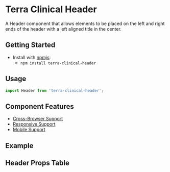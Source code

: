 


<Badge />

# Terra Clinical Header

A Header component that allows elements to be placed on the left and right ends of the header with a left aligned title in the center.

## Getting Started

- Install with [npmjs](https://www.npmjs.com):
  - `npm install terra-clinical-header`

## Usage 

``` jsx
import Header from 'terra-clinical-header';
```

## Component Features
* [Cross-Browser Support](https://engineering.cerner.com/terra-ui/contributing/terra-ui/component-standards#cross-browser-support)
* [Responsive Support](https://engineering.cerner.com/terra-ui/contributing/terra-ui/component-standards#responsive-support)
* [Mobile Support](https://engineering.cerner.com/terra-ui/contributing/terra-ui/component-standards#mobile-support)

## Example 
<TitleHeader title='Header With Title Only' />
<ContentHeader title='Header With Content' />
<HeaderLongText title='Header With Long Title' />
<HeaderLongTextWithContent title='Header With Long Title, Children, And Content' />
<Subheader title='Subheader with content' />

## Header Props Table 
<HeaderPropsTable />
